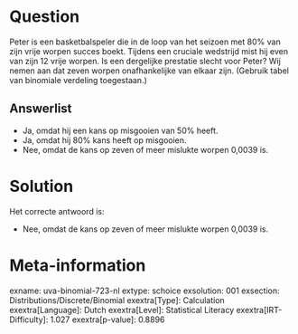Question
========

Peter is een basketbalspeler die in de loop van het seizoen met 80% van
zijn vrije worpen succes boekt. Tijdens een cruciale wedstrijd mist hij
even van zijn 12 vrije worpen. Is een dergelijke prestatie slecht voor
Peter? Wij nemen aan dat zeven worpen onafhankelijke van elkaar zijn.
(Gebruik tabel van binomiale verdeling toegestaan.)


Answerlist
----------

* Ja, omdat hij een kans op misgooien van 50% heeft.
* Ja, omdat hij 80% kans heeft op misgooien.
* Nee, omdat de kans op zeven of meer mislukte worpen 0,0039 is.

Solution
========

Het correcte antwoord is: 

* Nee, omdat de kans op zeven of meer mislukte worpen 0,0039 is.

Meta-information
================
exname: uva-binomial-723-nl
extype: schoice
exsolution: 001
exsection: Distributions/Discrete/Binomial
exextra[Type]: Calculation
exextra[Language]: Dutch
exextra[Level]: Statistical Literacy
exextra[IRT-Difficulty]: 1.027
exextra[p-value]: 0.8896
